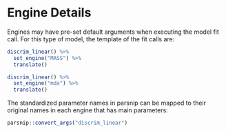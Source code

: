 # Engine Details

Engines may have pre-set default arguments when executing the model fit call. For this type of model, the template of the fit calls are:

\pkg{MASS}

```r
discrim_linear() %>% 
  set_engine("MASS") %>% 
  translate()
```


\pkg{mda}

```r
discrim_linear() %>% 
  set_engine("mda") %>% 
  translate()
```

The standardized parameter names in parsnip can be mapped to their original names in each engine that has main parameters:

```r
parsnip::convert_args("discrim_linear")
```

